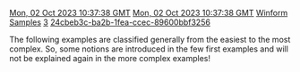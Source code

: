 [[Property:modification_date|Mon, 02 Oct 2023 10:37:38 GMT]]
[[Property:publication_date|Mon, 02 Oct 2023 10:37:38 GMT]]
[[Property:title|Winform Samples]]
[[Property:weight|3]]
[[Property:uuid|24cbeb3c-ba2b-1fea-ccec-89600bbf3256]]

{{Caution|Those WinForm samples targets Eiffel .NET framework and are probably not compiling with .NETCore (net6.0, net7.0, ...) }}

The following examples are classified generally from the easiest to the most complex. So, some notions are introduced in the few first examples and will not be explained again in the more complex examples! 

